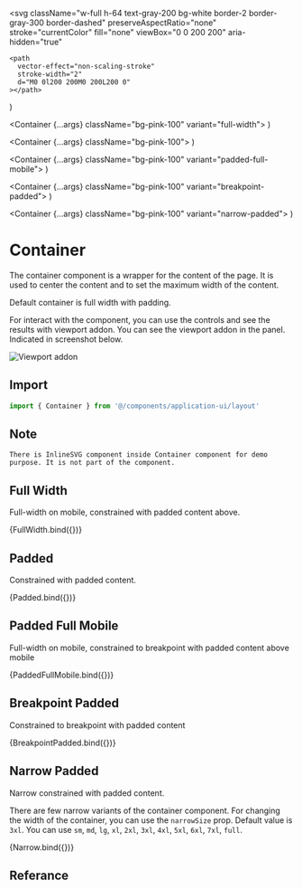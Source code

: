 
<Meta title="Application UI/Layout/Container" component={Container} />

  <svg
    className="w-full h-64 text-gray-200 bg-white border-2 border-gray-300 border-dashed"
    preserveAspectRatio="none"
    stroke="currentColor"
    fill="none"
    viewBox="0 0 200 200"
    aria-hidden="true"
  >
    <path
      vector-effect="non-scaling-stroke"
      stroke-width="2"
      d="M0 0l200 200M0 200L200 0"
    ></path>
  </svg>
)

  <Container {...args} className="bg-pink-100" variant="full-width">
    <InlineSVG />
  </Container>
)

  <Container {...args} className="bg-pink-100">
    <InlineSVG />
  </Container>
)

  <Container {...args} className="bg-pink-100" variant="padded-full-mobile">
    <InlineSVG />
  </Container>
)

  <Container {...args} className="bg-pink-100" variant="breakpoint-padded">
    <InlineSVG />
  </Container>
)

  <Container {...args} className="bg-pink-100" variant="narrow-padded">
    <InlineSVG />
  </Container>
)

# Container

The container component is a wrapper for the content of the page. It is used to center the content and to set the maximum width of the content.

Default container is full width with padding.

For interact with the component, you can use the controls and see the results with viewport addon. You can see the viewport addon in the panel. Indicated in screenshot below.

<p>
  <img src={viewportAddon} alt="Viewport addon" />
</p>

## Import

```js
import { Container } from '@/components/application-ui/layout'
```

## Note

```text
There is InlineSVG component inside Container component for demo purpose. It is not part of the component.
```

## Full Width

Full-width on mobile, constrained with padded content above.

<Canvas>
  <Story name="Full Width Container">{FullWidth.bind({})}</Story>
</Canvas>

## Padded

Constrained with padded content.

<Canvas>
  <Story name="Padded Container">{Padded.bind({})}</Story>
</Canvas>

## Padded Full Mobile

Full-width on mobile, constrained to breakpoint with padded content above mobile

<Canvas>
  <Story name="Padded Full Mobile Container">{PaddedFullMobile.bind({})}</Story>
</Canvas>

## Breakpoint Padded

Constrained to breakpoint with padded content

<Canvas>
  <Story name="Breakpoint Padded Container">{BreakpointPadded.bind({})}</Story>
</Canvas>

## Narrow Padded

Narrow constrained with padded content.

There are few narrow variants of the container component. For changing the width of the container, you can use the `narrowSize` prop. Default value is `3xl`. You can use `sm`, `md`, `lg`, `xl`, `2xl`, `3xl`, `4xl`, `5xl`, `6xl`, `7xl`, `full`.

<Canvas>
  <Story name="Narrow Container">{Narrow.bind({})}</Story>
</Canvas>

## Referance

<ArgsTable of={Container} />
